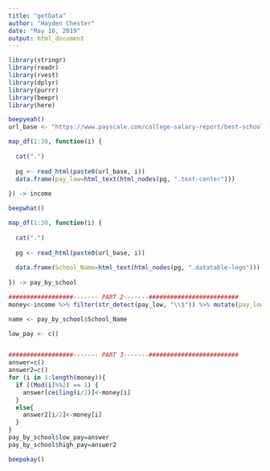 ```yaml
---
title: "getData"
author: "Hayden Chester"
date: "May 16, 2019"
output: html_document
---
```


```r
library(stringr)
library(readr)
library(rvest)
library(dplyr) 
library(purrr)
library(beepr)
library(here)
```

```r
beepyeah()
url_base <- "https://www.payscale.com/college-salary-report/best-schools-by-majors/computer-science/"

map_df(1:30, function(i) {
  
  cat(".")
  
  pg <- read_html(paste0(url_base, i))
  data.frame(pay_low=html_text(html_nodes(pg, ".text-center")))
  
}) -> income

beepwhat()

map_df(1:30, function(i) {
  
  cat(".")
  
  pg <- read_html(paste0(url_base, i))
  
  data.frame(School_Name=html_text(html_nodes(pg, ".datatable-logo")))
  
}) -> pay_by_school

##################------- PART 2-------#########################
money<-income %>% filter(str_detect(pay_low, "\\$")) %>% mutate(pay_low=parse_number(as.character(pay_low))) %>% pull(pay_low)

name <- pay_by_school$School_Name

low_pay <- c()


##################------- PART 3-------#########################
answer=c()
answer2=c()
for (i in 1:length(money)){
  if ((Mod(i)%%2) == 1) {
    answer[ceiling(i/2)]<-money[i]
  }
  else{
    answer2[i/2]<-money[i]
  }
}
pay_by_school$low_pay=answer
pay_by_school$high_pay=answer2

beepokay()
```
